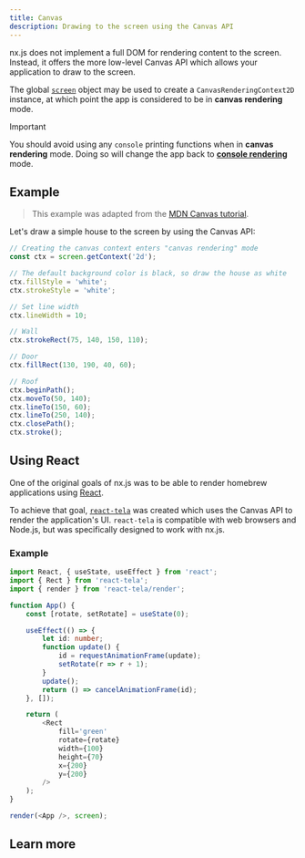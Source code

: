 ```yaml
---
title: Canvas
description: Drawing to the screen using the Canvas API
---
```



nx.js does not implement a full DOM for rendering content to the screen.
Instead, it offers the more low-level Canvas API which allows your application
to draw to the screen.

The global [`screen`](/runtime/api/variables/screen) object may be used to create
a `CanvasRenderingContext2D` instance, at which point the app is considered to
be in __canvas rendering__ mode.

> [!IMPORTANT]
> You should avoid using any `console` printing functions when in __canvas rendering__ mode.
> Doing so will change the app back to [__console rendering__](/runtime/rendering/console) mode.

## Example

> This example was adapted from the [MDN Canvas tutorial](https://developer.mozilla.org/en-US/docs/Web/API/CanvasRenderingContext2D#basic_example).

Let's draw a simple house to the screen by using the Canvas API:

```typescript title="src/main.ts"
// Creating the canvas context enters "canvas rendering" mode
const ctx = screen.getContext('2d');

// The default background color is black, so draw the house as white
ctx.fillStyle = 'white';
ctx.strokeStyle = 'white';

// Set line width
ctx.lineWidth = 10;

// Wall
ctx.strokeRect(75, 140, 150, 110);

// Door
ctx.fillRect(130, 190, 40, 60);

// Roof
ctx.beginPath();
ctx.moveTo(50, 140);
ctx.lineTo(150, 60);
ctx.lineTo(250, 140);
ctx.closePath();
ctx.stroke();
```

<Screenshot src={CanvasHouseScreenshot} />

## Using React

One of the original goals of nx.js was to be able to render homebrew applications using [React](https://reactjs.org).

To achieve that goal, [`react-tela`](https://github.com/TooTallNate/react-tela) was created
which uses the Canvas API to render the application's UI. `react-tela` is compatible with
web browsers and Node.js, but was specifically designed to work with nx.js.

### Example

```typescript
import React, { useState, useEffect } from 'react';
import { Rect } from 'react-tela';
import { render } from 'react-tela/render';

function App() {
	const [rotate, setRotate] = useState(0);

    useEffect(() => {
        let id: number;
        function update() {
            id = requestAnimationFrame(update);
            setRotate(r => r + 1);
        }
        update();
        return () => cancelAnimationFrame(id);
    }, []);

	return (
		<Rect
			fill='green'
			rotate={rotate}
			width={100}
			height={70}
			x={200}
			y={200}
		/>
	);
}

render(<App />, screen);
```

## Learn more

<Cards>
  <Card title="Learn about drawing images with the Canvas API" href="/runtime/concepts/images" />
  <Card title="Learn about using custom fonts with the Canvas API" href="/runtime/concepts/fonts" />
</Cards>
